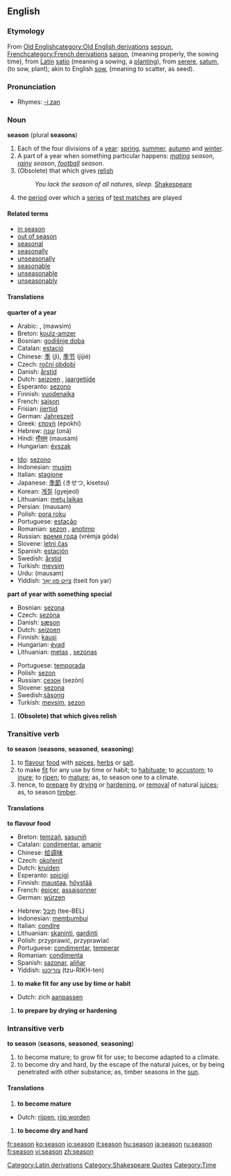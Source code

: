 ==English==

===Etymology===
From [[w:Old English language|Old English]][[category:Old English derivations]] [[sesoun]], [[w:French language|French]][[category:French derivations]] [[saison]], (meaning properly, the sowing time), from [[w:Latin|Latin]][[Category:Latin derivations]] [[satio]] (meaning a sowing, a [[plant]]ing), from [[serere]], [[satum]], (to sow, plant); akin to English [[sow]], (meaning to scatter, as seed). 

===Pronunciation===
*Rhymes: [[Rhymes:English:-iːzən|-iːzən]]

===Noun===
'''season''' (plural '''seasons''')

#<!--DefA-->Each of the four divisions of a [[year]]: [[spring]], [[summer]], [[autumn]] and [[winter]].
#<!--DefB-->A part of a year when something particular happens: ''[[mating]] season'', ''[[rainy]] season'', ''[[football]] season''.
#<!--DefC-->(Obsolete) that which gives [[relish]]
#:''You lack the season of all natures, sleep.'' [[w:Shakespeare|Shakespeare]][[Category:Shakespeare Quotes]]
#{{cricket}} the [[period]] over which a [[series]] of [[test match]]es are played

====Related terms====
*[[in season]]
*[[out of season]]
*[[seasonal]]
*[[seasonally]]
*[[unseasonally]]
*[[seasonable]]
*[[unseasonable]]
*[[unseasonably]]

====Translations====
<!--DefA-->'''quarter of a year'''
{{top}}
*Arabic: {{ARchar|[[فصل]]}} {{IPAchar|(faʂl)}}, {{ARchar|[[موسم|مَوْسِم]]}} (mawsim)
*Breton: [[koulz-amzer]] {{m}}
*Bosnian: [[godišnje doba]] {{n}}
*Catalan: [[estació]] {{f}}
*Chinese: [[季]] (jì), [[季节]] (jìjié)
*Czech: [[roční období]] {{n}}
*Danish: [[årstid]]
*Dutch: [[seizoen]] {{n}}, [[jaargetijde]] {{f}}
*Esperanto: [[sezono]]
*Finnish: [[vuodenaika]]
*French: [[saison]] {{f}}
*Frisian: [[jiertiid]]
*German: [[Jahreszeit]] {{f}}
*Greek: [[εποχή]] (epokhí) {{f}}
*Hebrew: [[עונה]] (oná) {{f}}
*Hindi: [[मौसम]] (mausam) {{m}}
*Hungarian: [[évszak]]
{{mid}}
*[[Ido]]: [[sezono]]
*Indonesian: [[musim]]
*Italian: [[stagione]] {{f}}
*Japanese: [[季節]] (きせつ, kisetsu)
*Korean: [[계절]] (gyejeol)
*Lithuanian: [[metų laikas]] {{m}}
*Persian: {{FAchar|[[موسم]]}} (mausam)
*Polish: [[pora roku]] {{f}}
*Portuguese: [[estação]] {{f}}
*Romanian: [[sezon]] {{n}}, [[anotimp]] {{n}}
*Russian: [[время года]] (vrémja góda) {{n}}
*Slovene: [[letni čas]] {{m}}
*Spanish: [[estación]] {{f}}
*Swedish: [[årstid]] {{c}}
*Turkish: [[mevsim]]
*Urdu: {{URchar|[[موسم]]}} (mausam) {{m}}
*Yiddish: [[צײַט פון יאָר]] (tseit fon yar)
{{bottom}}

<!--DefB-->'''part of year with something special'''
{{top}}
*Bosnian: [[sezona]] {{f}}
*Czech: [[sezóna]] {{f}}
*Danish: [[sæson]]
*Dutch: [[seizoen]] {{n}}
*Finnish: [[kausi]]
*Hungarian: [[évad]]
*Lithuanian: [[metas]] {{m}}, [[sezonas]] {{m}}
{{mid}}
*Portuguese: [[temporada]] {{f}}
*Polish: [[sezon]] {{m}}
*Russian: [[сезон]] (sezón) {{m}}
*Slovene: [[sezona]] {{f}}
*Swedish:[[säsong]] {{c}} 
*Turkish: [[mevsim]], [[sezon]]
{{bottom}}

#<!--DefC-->'''(Obsolete) that which gives relish'''
{{top}}
{{mid}}
{{bottom}}

===Transitive verb===
'''to season''' ('''seasons''', '''seasoned''', '''seasoning''')

#<!--DefD--> to [[flavour]] [[food]] with [[spice]]s, [[herb]]s or [[salt]].
#<!--DefE--> to make [[fit]] for any use by time or habit; to [[habituate]]; to [[accustom]]; to [[inure]]; to [[ripen]]; to [[mature]]; as, to season one to a climate. 
#<!--DefH-->hence, to [[prepare]] by [[dry]]ing or [[harden]]ing, or [[removal]] of natural [[juice]]s; as, to season [[timber]]. 

====Translations====
<!--DefD-->'''to flavour food'''
{{top}}
*Breton: [[temzañ]], [[sasuniñ]]
*Catalan: [[condimentar]], [[amanir]]
*Chinese: [[给]][[调味]]
*Czech: [[okořenit]]
*Dutch: [[kruiden]]
*Esperanto: [[spicigi]]
*Finnish: [[maustaa]], [[höystää]]
*French: [[épicer]], [[assaisonner]]
*German: [[würzen]]
{{mid}}
*Hebrew: [[תיבל]] (tee-BEL)
*Indonesian: [[bumbu|membumbui]]
*Italian: [[condire]]
*Lithuanian: [[skaninti]], [[gardinti]]
*Polish: przyprawić, przyprawiać
*Portuguese: [[condimentar]], [[temperar]]
*Romanian: [[condimenta]]
*Spanish: [[sazonar]], [[aliñar]]
*Yiddish: [[צוריכטן]] (tzu-RIKH-ten)
{{bottom}}

#<!--DefE--> '''to make fit for any use by time or habit'''
{{top}}
*Dutch: zich [[aanpassen]]
{{mid}}
{{bottom}}

#<!--DefH--> '''to prepare by drying or hardening'''
{{top}}
{{mid}}
{{bottom}}

===Intransitive verb===
'''to season''' ('''seasons''', '''seasoned''', '''seasoning''')
#<!--DefF--> to become mature; to grow fit for use; to become adapted to a climate. 
#<!--DefG--> to become dry and hard, by the escape of the natural juices, or by being penetrated with other substance; as, timber seasons in the [[sun]]. 

====Translations====
#<!--DefF--> '''to become mature'''
{{top}}
*Dutch: [[rijpen]], [[rijp worden]]
{{mid}}
{{bottom}}

#<!--DefG--> '''to become dry and hard'''
{{top}}
{{mid}}
{{bottom}}

[[Category:Time]]

[[fr:season]]
[[ko:season]]
[[io:season]]
[[it:season]]
[[hu:season]]
[[ja:season]]
[[ru:season]]
[[fi:season]]
[[vi:season]]
[[zh:season]]